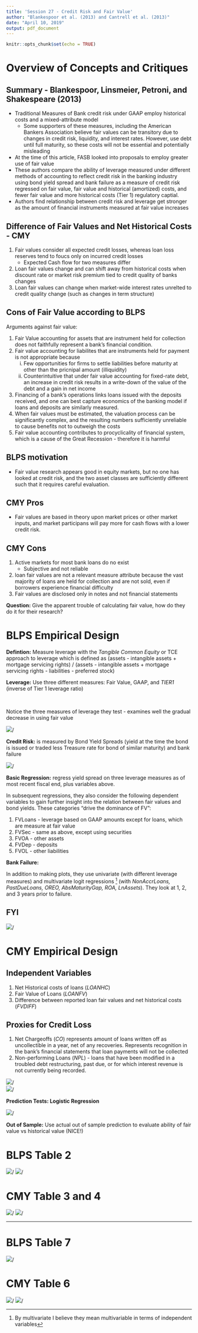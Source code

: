 ---
title: 'Session 27 - Credit Risk and Fair Value'
author: "Blankespoor et al. (2013) and Cantrell et al. (2013)"
date: "April 10, 2019"
output: pdf_document
---

```{r setup, include=FALSE, fig.align='center'}
knitr::opts_chunk$set(echo = TRUE)
```

# Overview of Concepts and Critiques

## Summary - Blankespoor, Linsmeier, Petroni, and Shakespeare (2013)


- Traditional Measures of Bank credit risk under GAAP employ historical costs and a mixed-attribute model
    - Some supporters of these measures, including the American Bankers Association believe fair values can be transitory due to changes in credit risk, liquidity, and interest rates. However, use debt until full maturity, so these costs will not be essential and potentially misleading
- At the time of this article, FASB looked into proposals to employ greater use of fair value
- These authors compare the ability of leverage measured under different methods of accounting to reflect credit risk in the banking industry using bond yield spread and bank failure as a measure of credit risk regressed on fair value, fair value and historical (amortized) costs, and fewer fair value and more historical costs (Tier 1) regulatory captial. 
- Authors find relationship between credit risk and leverage get stronger as the amount of financial instruments measured at fair value increases



## Difference of Fair Values and Net Historical Costs - CMY

(1) Fair values consider all expected credit losses, whereas loan loss reserves tend to foucs only on incurred credit losses
    - Expected Cash flow for two measures differ
(2) Loan fair values change and can shift away from historical costs when discount rate or market risk premium tied to credit quality of banks changes
(3) Loan fair values can change when market-wide interest rates unrelted to credit quality change (such as changes in term structure)

## Cons of Fair Value according to BLPS

Arguments against fair value:

(1) Fair Value accounting for assets that are instrument held for collection does not faithfully represent a bank's financial condition. 
(2) Fair value accounting for liabilites that are instruments held for payment is not appropriate because
    (i) Few opportunities for firms to settle liabilities before maturity at other than the pricnipal amount (illiquidity)
    (ii) Counterintuitive that under fair value accounting for fixed-rate debt, an increase in credit risk results in a write-down of the value of the debt and a gain in net income
(3) Financing of a bank's operations links loans issued with the deposits received, and one can best capture economics of the banking model if loans and deposits are similarly measured.
(4) When fair values must be estimated, the valuation process can be significantly complex, and the resulting numbers sufficiently unreliable to cause benefits not to outweigh the costs
(5) Fair value accounting contributes to procyclicality of financial system, which is a cause of the Great Recession - therefore it is harmful


## BLPS motivation

- Fair value research appears good in equity markets, but no one has looked at credit risk, and the two asset classes are sufficiently different such that it requires careful evaluation. 


## CMY Pros

- Fair values are based in theory upon market prices or other market inputs, and market participans will pay more for cash flows with a lower credit risk. 

## CMY Cons

(1) Active markets for most bank loans do no exist
    - Subjective and not reliable
(2) loan fair values are not a relevant measure attribute because the vast majority of loans are held for collection and are not sold, even if borrowers experience financial difficulty
(3) Fair values are disclosed only in notes and not financial statements



__Question:__ Give the apparent trouble of calculating fair value, how do they do it for their research?
   
   
# BLPS Empirical Design


__Defintion:__ Measure leverage with the _Tangible Common Equity_ or TCE approach to leverage which is defined as (assets - intangible assets + mortgage servicing rights) / (assets - intangible assets + mortgage servicing rights - liabilities - preferred stock)

__Leverage:__ Use three different measures: Fair Value, GAAP, and _TIER1_ (inverse of Tier 1 leverage ratio)

    
    
<br>

Notice the three measures of leverage they test - examines well the gradual decrease in using fair value

![](blps13_1.PNG)/


__Credit Risk:__ is measured by Bond Yield Spreads (yield at the time the bond is issued or traded less Treasure rate for bond of similar maturity) and bank failure 

![](blps13_2.PNG)/

__Basic Regression:__ regress yield spread on three leverage measures as of most recent fiscal end, plus variables above. 

In subsequent regressions, they also consider the following dependent variables to gain further insight into the relation between fair values and bond yields. These categories "drive the dominance of FV":

(1) FVLoans - leverage based on GAAP amounts except for loans, which are measure at fair value
(2) FVSec - same as above, except using securities
(3) FVOA - other assets
(4) FVDep - deposits
(5) FVOL - other liabilities

__Bank Failure:__ 

In addition to making plots, they use univariate (with different leverage measures) and multivariate logit regressions [^1] (with _NonAccrLoans, PastDueLoans, OREO, AbsMaturityGap, ROA, LnAssets_). They look at 1, 2, and 3 years prior to failure.


## FYI

![](asdf.PNG)/ 


# CMY Empirical Design


## Independent Variables

(1) Net Historical costs of loans (_LOANHC_)
(2) Fair Value of Loans (_LOANFV_)
(3) Difference between reported loan fair values and net historical costs (_FVDIFF_)

## Proxies for Credit Loss

(1) Net Chargeoffs (_CO_) represents amount of loans written off as uncollectible in a year, net of any recoveries. Represents recognition in the bank's financial statements that loan payments will not be collected
(2) Non-performing Loans (_NPL_) - loans that have been modified in a troubled debt restructuring, past due, or for which interest revenue is not currently being recorded. 
 
![](bmy1.PNG)/  
![](bmy2.PNG)/





__Prediction Tests: Logistic Regression__

![](bmy3.PNG)/


__Out of Sample:__ Use actual out of sample prediction to evaluate ability of fair value vs historical value (NICE!)



# BLPS Table 2


![](blps13_3.PNG)/
![](blps13_4.PNG)/



# CMY Table 3 and 4

![](bmy_tab3.PNG)/
![](bmy_tab4.PNG)/

****************************************************





    
    
# BLPS Table 7

![](blps13_7.PNG)/

[^1]: By multivariate I believe they mean multivariable in terms of independent variables






# CMY Table 6

![](bmy_tab61.PNG)/
![](bmy_tab62.PNG)/


